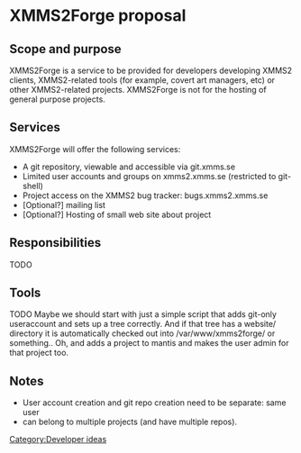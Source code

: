 = XMMS2Forge proposal =

== Scope and purpose ==
XMMS2Forge is a service to be provided for developers developing XMMS2 clients,
XMMS2-related tools (for example, covert art managers, etc) or
other XMMS2-related projects. XMMS2Forge is not for the hosting of general
purpose projects.

== Services ==
XMMS2Forge will offer the following services:
* A git repository, viewable and accessible via git.xmms.se
* Limited user accounts and groups on xmms2.xmms.se (restricted to git-shell)
* Project access on the XMMS2 bug tracker: bugs.xmms2.xmms.se
* [Optional?] mailing list
* [Optional?] Hosting of small web site about project

== Responsibilities ==
TODO

== Tools ==
TODO
<anders>	Maybe we should start with just a simple script that adds git-only useraccount and sets up a tree correctly. And if that tree has a website/ directory it is automatically checked out into /var/www/xmms2forge/<projectname>   or something..
<anders>	Oh, and adds a project to mantis and makes the user admin for that project too.

== Notes ==
* User account creation and git repo creation need to be separate: same user
* can belong to multiple projects (and have multiple repos).

[[Category:Developer ideas]]